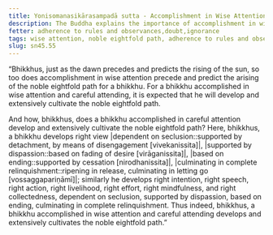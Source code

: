 ```yaml
---
title: Yonisomanasikārasampadā sutta - Accomplishment in Wise Attention
description: The Buddha explains the importance of accomplishment in wise attention in the development and cultivation of the noble eightfold path.
fetter: adherence to rules and observances,doubt,ignorance
tags: wise attention, noble eightfold path, adherence to rules and observances, sn, sn45-56, sn45, careful attending, right view, collectedness
slug: sn45.55
---
```


“Bhikkhus, just as the dawn precedes and predicts the rising of the sun, so too does accomplishment in wise attention precede and predict the arising of the noble eightfold path for a bhikkhu. For a bhikkhu accomplished in wise attention and careful attending, it is expected that he will develop and extensively cultivate the noble eightfold path.

And how, bhikkhus, does a bhikkhu accomplished in careful attention develop and extensively cultivate the noble eightfold path? Here, bhikkhus, a bhikkhu develops right view |dependent on seclusion::supported by detachment, by means of disengagement [vivekanissita]|, |supported by dispassion::based on fading of desire [virāganissita]|, |based on ending::supported by cessation [nirodhanissita]|, |culminating in complete relinquishment::ripening in release, culminating in letting go [vossaggapariṇāmī]|; similarly he develops right intention, right speech, right action, right livelihood, right effort, right mindfulness, and right collectedness, dependent on seclusion, supported by dispassion, based on ending, culminating in complete relinquishment. Thus indeed, bhikkhus, a bhikkhu accomplished in wise attention and careful attending develops and extensively cultivates the noble eightfold path.”